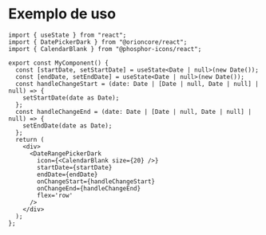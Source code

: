 
<Meta title="Form/DatePicker/Docs-DateRangePicker" />

# Exemplo de uso

```tsx
import { useState } from "react";
import { DatePickerDark } from "@orioncore/react";
import { CalendarBlank } from "@phosphor-icons/react";

export const MyComponent() {
  const [startDate, setStartDate] = useState<Date | null>(new Date());
  const [endDate, setEndDate] = useState<Date | null>(new Date());
  const handleChangeStart = (date: Date | [Date | null, Date | null] | null) => {
    setStartDate(date as Date);
  };
  const handleChangeEnd = (date: Date | [Date | null, Date | null] | null) => {
    setEndDate(date as Date);
  };
  return (
    <div>
      <DateRangePickerDark
        icon={<CalendarBlank size={20} />}
        startDate={startDate}
        endDate={endDate}
        onChangeStart={handleChangeStart}
        onChangeEnd={handleChangeEnd}
        flex='row'
      />
    </div>
  );
};
